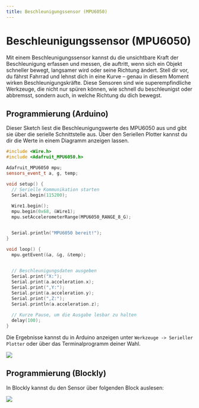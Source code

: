 ```yaml
---
title: Beschleunigungssensor (MPU6050)
---
```


# Beschleunigungssensor (MPU6050)

Mit einem Beschleunigungssensor kannst du die unsichtbare Kraft der Beschleunigung erfassen und messen, die auftritt, wenn sich ein Objekt schneller bewegt, langsamer wird oder seine Richtung ändert. Stell dir vor, du fährst Fahrrad und lehnst dich in eine Kurve – genau in diesem Moment wirken Beschleunigungskräfte. Diese Sensoren sind wie superempfindliche Werkzeuge, die nicht nur spüren können, wie schnell du beschleunigst oder abbremsst, sondern auch, in welche Richtung du dich bewegst.

## Programmierung (Arduino)
Dieser Sketch liest die Beschleunigungswerte des MPU6050 aus und gibt sie über die serielle Schnittstelle aus. Über den Seriellen Plotter kannst du dir die Werte in einem Diagramm anzeigen lassen. 

```cpp
#include <Wire.h>
#include <Adafruit_MPU6050.h>

Adafruit_MPU6050 mpu;
sensors_event_t a, g, temp;

void setup() {
  // Serielle Kommunikation starten
  Serial.begin(115200);
  
  Wire1.begin();
  mpu.begin(0x68, &Wire1);
  mpu.setAccelerometerRange(MPU6050_RANGE_8_G);


  Serial.println("MPU6050 bereit!");
}

void loop() {
  mpu.getEvent(&a, &g, &temp);

  
  // Beschleunigungsdaten ausgeben
  Serial.print("X:"); 
  Serial.print(a.acceleration.x);
  Serial.print(",Y:"); 
  Serial.print(a.acceleration.y); 
  Serial.print(",Z:"); 
  Serial.println(a.acceleration.z);
    
  // Kurze Pause, um die Ausgabe lesbar zu halten
  delay(100);
}
```

Die Ergebnisse kannst du in Arduino anzeigen unter `Werkzeuge -> Serieller Plotter` oder über das Terminalprogramm deiner Wahl.

![](/img/hardware-bilder/mpu6050/mpu-6050-plotter.png)


## Programmierung (Blockly)

In Blockly kannst du den Sensor über folgenden Block auslesen: 

![](/img/hardware-bilder/mpu6050/mpu-6050-block.svg)
